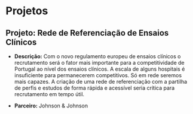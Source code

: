 # Projetos

## Projeto: Rede de Referenciação de Ensaios Clínicos
- **Descrição:** Com o novo regulamento europeu de ensaios clínicos o recrutamento será o fator mais importante para a competitividade de Portugal ao nível dos ensaios clínicos. A escala de alguns hospitais é insuficiente para permanecerem competitivos. Só em rede seremos mais capazes. A criação de uma rede de referenciação com a partilha de perfis e estudos de forma rápida e acessível seria crítica para recrutamento em tempo útil.

- **Parceiro:** Johnson & Johnson